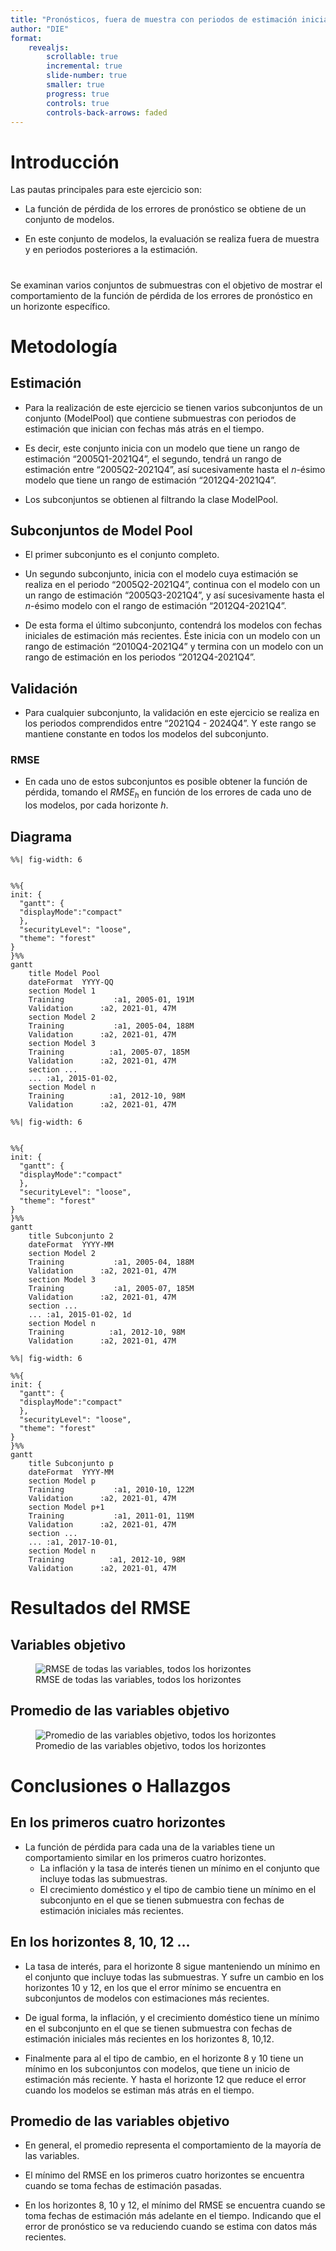 ```yaml
---
title: "Pronósticos, fuera de muestra con periodos de estimación iniciales"
author: "DIE"
format: 
    revealjs:
        scrollable: true
        incremental: true
        slide-number: true
        smaller: true
        progress: true
        controls: true
        controls-back-arrows: faded
---
```




# Introducción
<!--
Explicar qué es lo que el ejercicio pretende responder.
tales que el modelo con mayor rango de estimación del conjunto, tiene una fecha inicial de estimación cada vez más reciente.

-->

Las pautas principales para este ejercicio son:

::: {.incremental}
- La función de pérdida de los errores de 
pronóstico se obtiene de un conjunto de modelos. 

- En este conjunto de modelos, 
la evaluación se realiza fuera de muestra 
y en periodos posteriores a la estimación.
:::

#

Se examinan varios conjuntos de submuestras 
con el objetivo de mostrar el comportamiento
de la función de pérdida de los errores de 
pronóstico en un horizonte específico.

# Metodología
<!---
Detalles de cómo se configuró el ejercicio.
Explicar cómo se estiman los modelos por 
submuestras, es decir, ¿qué es lo que va cambiando
en cada modelo?
¿Cómo se arman los ModelPools?
--->


## Estimación 
::: {.incremental}
-  Para la realización de este ejercicio 
se tienen varios subconjuntos de un conjunto 
(ModelPool) que contiene submuestras con 
periodos de estimación que inician con fechas
más atrás en el tiempo. 

-  Es decir, este conjunto inicia con un 
modelo que tiene un rango de estimación 
"2005Q1-2021Q4", el segundo, tendrá un 
rango de estimación entre "2005Q2-2021Q4", 
así sucesivamente hasta el $n$-ésimo modelo 
que tiene un rango de estimación "2012Q4-2021Q4".
  
- Los subconjuntos se obtienen al filtrando
la clase ModelPool. 
:::

## Subconjuntos de Model Pool
::: {.incremental}

- El primer subconjunto es el conjunto completo.

- Un segundo subconjunto, inicia con el modelo 
cuya estimación se realiza en el periodo 
"2005Q2-2021Q4", continua con el modelo con 
un un rango de estimación "2005Q3-2021Q4", 
y así sucesivamente hasta el $n$-ésimo 
modelo con el rango de estimación "2012Q4-2021Q4".

- De esta forma el último subconjunto, 
contendrá los modelos con fechas iniciales
de estimación más recientes. Éste inicia 
con un modelo con un rango de estimación 
"2010Q4-2021Q4" y termina con un modelo 
con un rango de estimación en los periodos
"2012Q4-2021Q4".
:::
## Validación

::: {.incremental}
- Para cualquier subconjunto, la validación en 
este ejercicio se realiza en los periodos comprendidos
entre "2021Q4 - 2024Q4". Y este rango se 
mantiene constante en todos los modelos del subconjunto.

### RMSE
- En cada uno de estos subconjuntos es
posible obtener la función de pérdida, 
tomando el $RMSE_h$ en función de 
los errores de cada uno de los modelos, 
por cada horizonte $h$. 

:::


## Diagrama

```mermaid
%%| fig-width: 6


%%{
init: {
  "gantt": {
  "displayMode":"compact"
  },
  "securityLevel": "loose",
  "theme": "forest"   
}
}%%
gantt
    title Model Pool
    dateFormat  YYYY-QQ
    section Model 1
    Training           :a1, 2005-01, 191M
    Validation      :a2, 2021-01, 47M
    section Model 2
    Training           :a1, 2005-04, 188M
    Validation      :a2, 2021-01, 47M
    section Model 3
    Training          :a1, 2005-07, 185M
    Validation      :a2, 2021-01, 47M
    section ...
    ... :a1, 2015-01-02, 
    section Model n
    Training          :a1, 2012-10, 98M
    Validation      :a2, 2021-01, 47M

```

```mermaid
%%| fig-width: 6


%%{
init: {
  "gantt": {
  "displayMode":"compact"
  },
  "securityLevel": "loose",
  "theme": "forest"   
}
}%%
gantt
    title Subconjunto 2
    dateFormat  YYYY-MM
    section Model 2
    Training           :a1, 2005-04, 188M
    Validation      :a2, 2021-01, 47M
    section Model 3
    Training           :a1, 2005-07, 185M
    Validation      :a2, 2021-01, 47M
    section ...
    ... :a1, 2015-01-02, 1d
    section Model n
    Training          :a1, 2012-10, 98M
    Validation      :a2, 2021-01, 47M

```

```mermaid
%%| fig-width: 6

%%{
init: {
  "gantt": {
  "displayMode":"compact"
  },
  "securityLevel": "loose",
  "theme": "forest"   
}
}%%
gantt
    title Subconjunto p
    dateFormat  YYYY-MM
    section Model p
    Training           :a1, 2010-10, 122M
    Validation      :a2, 2021-01, 47M
    section Model p+1
    Training           :a1, 2011-01, 119M
    Validation      :a2, 2021-01, 47M
    section ...
    ... :a1, 2017-10-01, 
    section Model n
    Training          :a1, 2012-10, 98M
    Validation      :a2, 2021-01, 47M

```



# Resultados del RMSE
<!---
Gráficas que expliquen los resultados.
Deben contener gráficas del RMSE de las 4 variables objetivo ({'d4_ln_cpi', 'd4_ln_s',
'd4_ln_y_sm', 'i'}) y el promedio de estas.
Horizontes de análisis: 1,2,3,4,8,10,12.
--->
## Variables objetivo 
![RMSE de todas las variables, todos los horizontes ](./images/RMSEByVariables.png){#fig-allVar}




## Promedio de las variables objetivo

![Promedio de las variables objetivo, todos los horizontes](./images/RMSEAverage.png){#fig-avgVar}




# Conclusiones o  Hallazgos
<!---
Describir los aspectos relevantes de sus resultados.
--->
## En los primeros cuatro horizontes
::: {.incremental}
- La función de pérdida para cada una de la 
variables tiene un comportamiento similar en 
los primeros cuatro horizontes. 
  + La inflación y la tasa de interés tienen 
un mínimo en el conjunto que incluye 
todas las submuestras.
  + El crecimiento doméstico y el tipo de cambio
  tiene un mínimo en el subconjunto en el que 
  se tienen submuestra con fechas de estimación 
  iniciales más recientes. 

  
:::

## En los horizontes 8, 10, 12 ...
::: {.incremental}
  
  + La tasa de interés, para el horizonte 8 
  sigue manteniendo un mínimo en el conjunto 
  que incluye todas las submuestras. Y sufre 
  un cambio en los horizontes 10 y 12, en los 
  que el error mínimo se encuentra en 
  subconjuntos de modelos con estimaciones 
  más recientes.
 
  + De igual forma, la inflación, y el 
  crecimiento doméstico tiene un mínimo 
  en el subconjunto en el que se tienen
  submuestra con fechas de estimación 
  iniciales más recientes en los 
  horizontes 8, 10,12. 
  
  + Finalmente para al el tipo de cambio, 
  en el horizonte 8 y 10 tiene un mínimo 
  en los subconjuntos con modelos, que tiene
  un inicio de estimación más reciente. 
  Y hasta el horizonte 12 que reduce el 
  error cuando los modelos se estiman 
  más atrás en el tiempo.
    
:::

## Promedio de las variables objetivo

:::{.incrementa}
- En general, el promedio representa el 
comportamiento de la mayoría de las variables.
  
- El mínimo del RMSE en los primeros cuatro
  horizontes se encuentra cuando se toma
  fechas de estimación pasadas.

- En los horizontes 8, 10 y 12, el mínimo del
  RMSE se encuentra cuando se toma fechas de 
  estimación más adelante en el tiempo. 
  Indicando que el error de pronóstico 
  se va reduciendo cuando se estima 
  con datos más recientes.
:::
